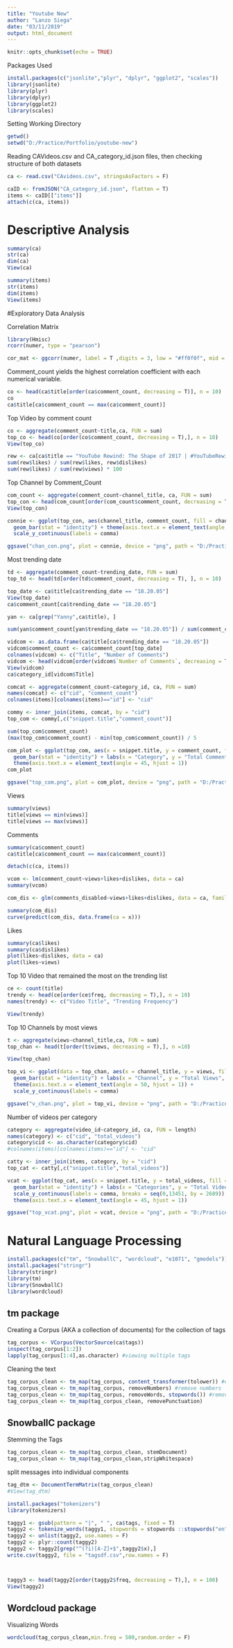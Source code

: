 ---
title: "Youtube New"
author: "Lanzo Siega"
date: "03/11/2019"
output: html_document
---

```{r setup, include=FALSE}
knitr::opts_chunk$set(echo = TRUE)
```

Packages Used
```{r}
install.packages(c("jsonlite","plyr", "dplyr", "ggplot2", "scales"))
library(jsonlite)
library(plyr)
library(dplyr)
library(ggplot2)
library(scales)
```

Setting Working Directory
```{r}
getwd()
setwd("D:/Practice/Portfolio/youtube-new")
```

Reading CAVideos.csv and CA_category_id.json files, then checking structure of both datasets
```{r}
ca <- read.csv("CAvideos.csv", stringsAsFactors = F)

caID <- fromJSON("CA_category_id.json", flatten = T)
items <- caID[["items"]]
attach(c(ca, items))
```

# Descriptive Analysis

```{r}
summary(ca)
str(ca)
dim(ca)
View(ca)
```

```{r}
summary(items)
str(items)
dim(items)
View(items)
```

#Exploratory Data Analysis

Correlation Matrix
```{r}
library(Hmisc)
rcorr(numer, type = "pearson")

cor_mat <- ggcorr(numer, label = T ,digits = 3, low = "#ff0f0f", mid = "#ffffff", high = "#0206ed", midpoint = 0)
```

Comment_count yields the highest correlation coefficient with each numerical variable.
```{r}
co <- head(ca$title[order(ca$comment_count, decreasing = T)], n = 10)
co
ca$title[ca$comment_count == max(ca$comment_count)]
```

Top Video by comment count
```{r}
co <- aggregate(comment_count~title,ca, FUN = sum)
top_co <- head(co[order(co$comment_count, decreasing = T),], n = 10)
View(top_co)
```

```{r}
rew <- ca[ca$title == "YouTube Rewind: The Shape of 2017 | #YouTubeRewind",]
sum(rew$likes) / sum(rew$likes, rew$dislikes)
sum(rew$likes) / sum(rew$views) * 100
```

Top Channel by Comment_Count
```{r}
com_count <- aggregate(comment_count~channel_title, ca, FUN = sum)
top_con <- head(com_count[order(com_count$comment_count, decreasing = T),], n = 10)
View(top_con)

connie <- ggplot(top_con, aes(channel_title, comment_count, fill = channel_title)) + 
  geom_bar(stat = "identity") + theme(axis.text.x = element_text(angle = 50, hjust = 1)) +
  scale_y_continuous(labels = comma)

ggsave("chan_con.png", plot = connie, device = "png", path = "D:/Practice/Portfolio/youtube-new/Graphs", scale = 1, width = 10, height = 7)
```

Most trending date
```{r}
td <- aggregate(comment_count~trending_date, FUN = sum)
top_td <- head(td[order(td$comment_count, decreasing = T), ], n = 10)

top_date <- ca$title[ca$trending_date == "18.20.05"] 
View(top_date)
ca$comment_count[ca$trending_date == "18.20.05"]

yan <- ca[grep("Yanny",ca$title), ]

sum(yan$comment_count[yan$trending_date == "18.20.05"]) / sum(comment_count[trending_date == "18.20.05"])

vidcom <- as.data.frame(ca$title[ca$trending_date == "18.20.05"])
vidcom$comment_count <- ca$comment_count[top_date]
colnames(vidcom) <- c("Title", "Number of Comments")
vidcom <- head(vidcom[order(vidcom$`Number of Comments`, decreasing = T),], n = 10)
View(vidcom)
ca$category_id[vidcom$Title]
```


```{r}
comcat <- aggregate(comment_count~category_id, ca, FUN = sum)
names(comcat) <- c("cid", "comment_count")
colnames(items)[colnames(items)=="id"] <- "cid"

commy <- inner_join(items, comcat, by = "cid")
top_com <- commy[,c("snippet.title","comment_count")]

sum(top_com$comment_count)
(max(top_com$comment_count) - min(top_com$comment_count)) / 5

com_plot <- ggplot(top_com, aes(x = snippet.title, y = comment_count, fill = snippet.title)) + 
  geom_bar(stat = "identity") + labs(x = "Category", y = "Total Comments", fill ="Legend") + scale_y_continuous(labels = comma, breaks = seq(0,202939308, by = 11059811)) + 
  theme(axis.text.x = element_text(angle = 45, hjust = 1))
com_plot

ggsave("top_com.png", plot = com_plot, device = "png", path = "D:/Practice/Portfolio/youtube-new/Graphs", scale = 1, width = 10, height = 7)
```



Views
```{r}
summary(views)
title[views == min(views)]
title[views == max(views)]
```

Comments
```{r}
summary(ca$comment_count)
ca$title[ca$comment_count == max(ca$comment_count)]

detach(c(ca, items))

vcom <- lm(comment_count~views+likes+dislikes, data = ca)
summary(vcom)

com_dis <- glm(comments_disabled~views+likes+dislikes, data = ca, family = "binomial")

summary(com_dis)
curve(predict(com_dis, data.frame(ca = x)))
```

Likes
```{r}
summary(ca$likes)
summary(ca$dislikes)
plot(likes~dislikes, data = ca)
plot(likes~views)

```


Top 10 Video that remained the most on the trending list
```{r}
ce <- count(title)
trendy <- head(ce[order(ce$freq, decreasing = T),], n = 10)
names(trendy) <- c("Video Title", "Trending Frequency")

View(trendy)
```


Top 10 Channels by most views
```{r}
t <- aggregate(views~channel_title,ca, FUN = sum)
top_chan <- head(t[order(t$views, decreasing = T),], n =10)

View(top_chan)

top_vi <- ggplot(data = top_chan, aes(x = channel_title, y = views, fill = channel_title)) + 
  geom_bar(stat = "identity") + labs(x = "Channel", y = "Total Views", fill = "Legend") +
  theme(axis.text.x = element_text(angle = 50, hjust = 1)) +
  scale_y_continuous(labels = comma)

ggsave("v_chan.png", plot = top_vi, device = "png", path = "D:/Practice/Portfolio/youtube-new/Graphs", scale = 1, width = 10, height = 7)
```



Number of videos per category
```{r}
category <- aggregate(video_id~category_id, ca, FUN = length)
names(category) <- c("cid", "total_videos")
category$cid <- as.character(category$cid)
#colnames(items)[colnames(items)=="id"] <- "cid"

catty <- inner_join(items, category, by = "cid")
top_cat <- catty[,c("snippet.title","total_videos")]

vcat <- ggplot(top_cat, aes(x = snippet.title, y = total_videos, fill = snippet.title)) + 
  geom_bar(stat = "identity") + labs(x = "Categories", y = "Total Videos", fill ="Legend") + 
  scale_y_continuous(labels = comma, breaks = seq(0,13451, by = 2689)) + 
  theme(axis.text.x = element_text(angle = 45, hjust = 1))

ggsave("top_vcat.png", plot = vcat, device = "png", path = "D:/Practice/Portfolio/youtube-new/Graphs", scale = 1, width = 10, height = 7)
```


# Natural Language Processing

```{r}
install.packages(c("tm", "SnowballC", "wordcloud", "e1071", "gmodels"))
install.packages("stringr")
library(stringr)
library(tm)
library(SnowballC)
library(wordcloud)
```

## tm package
Creating a Corpus (AKA a collection of documents) for the collection of tags
```{r}
tag_corpus <- VCorpus(VectorSource(ca$tags))
inspect(tag_corpus[1:2])
lapply(tag_corpus[1:4],as.character) #viewing multiple tags
```

Cleaning the text
```{r}
tag_corpus_clean <- tm_map(tag_corpus, content_transformer(tolower)) #converts to lower case
tag_corpus_clean <- tm_map(tag_corpus, removeNumbers) #remove numbers
tag_corpus_clean <- tm_map(tag_corpus, removeWords, stopwords()) #removing stop words
tag_corpus_clean <- tm_map(tag_corpus_clean, removePunctuation)
```

## SnowballC package
Stemming the Tags
```{r}
tag_corpus_clean <- tm_map(tag_corpus_clean, stemDocument)
tag_corpus_clean <- tm_map(tag_corpus_clean,stripWhitespace)
```

split messages into individual components
```{r}
tag_dtm <- DocumentTermMatrix(tag_corpus_clean)
#View(tag_dtm)
```

```{r}
install.packages("tokenizers")
library(tokenizers)

taggy1 <- gsub(pattern = "|", " ", ca$tags, fixed = T)
taggy2 <- tokenize_words(taggy1, stopwords = stopwords ::stopwords("en"))
taggy2 <- unlist(taggy2, use.names = F)
taggy2 <- plyr::count(taggy2)
taggy2 <- taggy2[grep("^(?i)[A-Z]+$",taggy2$x),]
write.csv(taggy2, file = "tagsdf.csv",row.names = F)



taggy3 <- head(taggy2[order(taggy2$freq, decreasing = T),], n = 100)
View(taggy2)
```

## Wordcloud package
Visualizing Words
```{r}
wordcloud(tag_corpus_clean,min.freq = 500,random.order = F)
```
